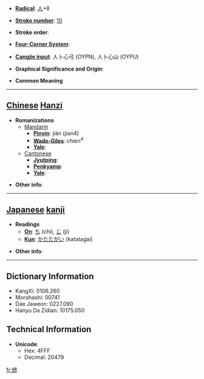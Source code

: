 * '''[[Wiktionary:Chinese radical index| Radical]]''': [[Wiktionary:Chinese radical index 人|人]]+8

* '''[[Wiktionary:Chinese total strokes index|Stroke number]]''': [[Wiktionary:Chinese total strokes index 10|10]]

* '''Stroke order''': 

* '''[[Wiktionary:Chinese four corner index|Four-Corner System]]''': 

* '''[[Wiktionary:Chinese Cangjie index|Cangjie input]]''': 人卜心弓 (OYPN), 人卜心山 (OYPU)

* '''Graphical Significance and Origin''': 

* '''Common Meaning'''

----

== [[Chinese]] [[Hanzi]] ==

* '''Romanizations'''
** [[Mandarin]]
*** '''[[Pinyin]]''': jiàn (jian4)
*** '''[[Wade-Giles]]''': chien<sup>4</sup>
*** '''[[Yale]]''': 
**[[Cantonese]]
***'''[[Jyutping]]''':
***'''[[Penkyamp]]''': 
***'''[[Yale]]''': 

* '''Other info''': 

----

== [[Japanese]] [[kanji]] ==

* '''Readings'''
** '''[[On]]''': [[ち]] (chi), [[じ]] (ji)
** '''[[Kun]]''': [[かたたがい]] (katatagai)

* '''Other info''':  

----

== Dictionary Information ==

* KangXi: 0106.260
* Morohashi: 00741
* Dae Jaweon: 0227.090
* Hanyu Da Zidian: 10175.050

== Technical Information ==

* '''Unicode''':
** Hex: 4FFF
** Decimal: 20479

[[fr:俿]]
